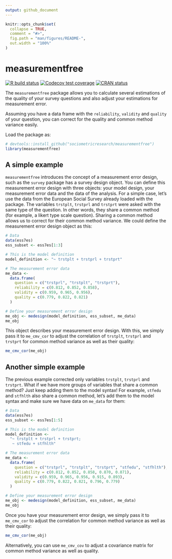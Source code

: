 ```yaml
---
output: github_document
---
```


<!-- README.md is generated from README.Rmd. Please edit that file -->

```r
knitr::opts_chunk$set(
  collapse = TRUE,
  comment = "#>",
  fig.path = "man/figures/README-",
  out.width = "100%"
)
```
# measurementfree

<!-- badges: start -->
[![R build status](https://github.com/sociometricresearch/measurementfree/workflows/R-CMD-check/badge.svg)](https://github.com/sociometricresearch/measurementfree/actions)
[![Codecov test coverage](https://codecov.io/gh/sociometricresearch/measurementfree/branch/master/graph/badge.svg)](https://codecov.io/gh/sociometricresearch/measurementfree?branch=master)
[![CRAN status](https://www.r-pkg.org/badges/version/measurementfree)](https://cran.r-project.org/package=measurementfree)
<!-- badges: end -->

The `measurementfree` package allows you to calculate several estimations of the quality of your survey questions and also adjust your estimations for measurement error.

Assuming you have a data frame with the `reliability`, `validity` and `quality` of your question, you can correct for the quality and common method variance easily.

Load the package as:

```r
# devtools::install_github("sociometricresearch/measurementfree")
library(measurementfree)
```

## A simple example

`measurementfree` introduces the concept of a measurement error design, such as the `survey` package has a survey design object. You can define this measurement error design with three objects: your model design, your measurement error data and the data of the analysis. For a simple case, let's use the data from the European Social Survey already loaded with the package. The variables `trstplt`, `trstprl` and `trstprt` were asked with the same type of the question. In other words, they share a common method (for example, a likert type scale question). Sharing a common method allows us to correct for their common method variance. We could define the measurement error design object as this:

```r
# Data
data(ess7es)
ess_subset <- ess7es[1:3]

# This is the model definition
model_definition <- "~ trstplt + trstprl + trstprt"

# The measurement error data
me_data <-
  data.frame(
    question = c("trstprl", "trstplt", "trstprt"),
    reliability = c(0.812, 0.852, 0.858),
    validity = c(0.959, 0.965, 0.956),
    quality = c(0.779, 0.822, 0.821)
  )

# Define your measurement error design
me_obj <- medesign(model_definition, ess_subset, me_data)
me_obj
```

This object describes your measurement error design. With this, we simply pass it to `me_cmv_cor` to adjust the correlation of `trstplt`, `trstprl` and `trstprt` for common method variance as well as their quality:

```r
me_cmv_cor(me_obj)
```

## Another simple example

The previous example corrected only variables `trstplt`, `trstprl` and `trstprt`. What if we have more groups of variables that share a common method? Just keep adding them to the model syntax! For example, `stfedu` and `stfhlth` also share a common method, let's add them to the model syntax and make sure we have data on `me_data` for them:

```r
# Data
data(ess7es)
ess_subset <- ess7es[1:5]

# This is the model definition
model_definition <-
  "~ trstplt + trstprl + trstprt;
   ~ stfedu + stfhlth"

# The measurement error data
me_data <-
  data.frame(
    question = c("trstprl", "trstplt", "trstprt", "stfedu", "stfhlth"),
    reliability = c(0.812, 0.852, 0.858, 0.870, 0.871),
    validity = c(0.959, 0.965, 0.956, 0.915, 0.893),
    quality = c(0.779, 0.822, 0.821, 0.796, 0.779)
  )

# Define your measurement error design
me_obj <- medesign(model_definition, ess_subset, me_data)
me_obj
```

Once you have your measurement error design, we simply pass it to `me_cmv_cor` to adjust the correlation for common method variance as well as their quality:

```r
me_cmv_cor(me_obj)
```

Alternatively, you can use `me_cmv_cov` to adjust a covariance matrix for common method variance as well as quality.

